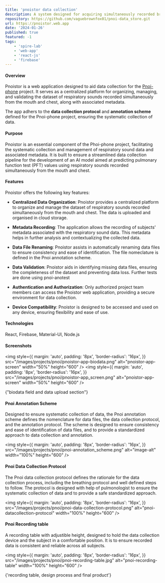 ```yaml
---
title: 'pnoistor data collection'
description: A system designed for acquiring simultaneously recorded breath data from asthematic and control subjects for pnoi corpus.
repository: https://github.com/vaguebrownfox01/pnoi-data_store.git
url: https://pnoistor.web.app
date: '2024-01-26'
published: true
featured: -1
tags:
    - 'spire-lab'
    - 'web-app'
    - 'react-js'
    - 'firebase'
---
```


#### Overview

Pnoistor is a web application designed to aid data collection for the <a href="/posts/projects/pnoi-phone/pnoi-phone">Pnoi-phone</a> project.
It serves as a centralized platform for organizing, managing, and validating the dataset of respiratory sounds recorded simultaneously from the mouth and chest,
along with associated metadata.

The app adhers to the **data collection protocol** and **annotation scheme** defined for the Pnoi-phone project, ensuring the systematic collection of data.

#### Purpose

Pnoistor is an essential component of the Phoi-phone project, facilitating the systematic collection and management of respiratory sound data and associated metadata.
It is built to ensure a streamlined data collection pipeline for the development of an AI model aimed at predicting pulmonary function test (PFT) values using
respiratory sounds recorded simultaneously from the mouth and chest.

#### Features

Pnoistor offers the following key features:

-   **Centralized Data Organization**: Pnoistor provides a centralized platform to organize and manage the dataset of respiratory sounds recorded simultaneously from the mouth and chest. The data is uploaded and organised in cloud storage.

-   **Metadata Recording**: The application allows the recording of subjects' metadata associated with the respiratory sound data. This metadata helps in further analysis and contextualizing the collected data.

-   **Data File Renaming**: Pnoistor assists in automatically renaming data files to ensure consistency and ease of identification. The file nomeclature is defined in the Pnoi annotation scheme.

-   **Data Validation**: Pnoistor aids in identifying missing data files, ensuring the completeness of the dataset and preventing data loss. Further tests are done using pnoi-anotest

-   **Authentication and Authorization**: Only authorized project team members can access the Pnoistor web application, providing a secure environment for data collection.

-   **Device Compatibility**: Pnoistor is designed to be accessed and used on any device, ensuring flexibility and ease of use.

#### Technologies

React, Firebase, Material-UI, Node.js

#### Screenshots

<div style={{display: "flex"}}>

<img
	style={{
		margin: 'auto',
		padding: '8px',
		'border-radius': '16px',
	}}
	src="/images/projects/pnoi/pnoistor-app-biodata.png"
	alt="pnoistor-app-screen"
	width="50%"
	height="600"
/>
<img
	style={{
		margin: 'auto',
		padding: '8px',
		'border-radius': '16px',
	}}
	src="/images/projects/pnoi/pnoistor-app_screen.png"
	alt="pnoistor-app-screen"
	width="50%"
	height="600"
/>


</div>
<p style={{ 'text-align': 'center', margin: 'auto' }} width="320">
{"biodata field and data upload section"}
</p>

#### Pnoi Annotation Scheme

Designed to ensure systematic collection of data, the Pnoi annotation scheme defines the nomenclature for data files, the data collection protocol, and the annotation protocol.
The scheme is designed to ensure consistency and ease of identification of data files, and to provide a standardized approach to data collection and annotation.

<img
	style={{
		margin: 'auto',
		padding: '8px',
		'border-radius': '16px',
	}}
	src="/images/projects/pnoi/pnoi-annotation_scheme.png"
	alt="image-alt"
	width="100%"
	height="600"
/>

#### Pnoi Data Collection Protocol

The Pnoi data collection protocol defines the rationale for the data collection process, including the breathing protocol and well defined steps to follow.
The protocol is designed with help of pulmonologist to ensure the systematic collection of data and to provide a safe standardized approach.

<img
	style={{
		margin: 'auto',
		padding: '8px',
		'border-radius': '16px',
	}}
	src="/images/projects/pnoi/pnoi-data-collection-protocol.png"
	alt="pnoi-datacollection-protocol"
	width="100%"
	height="600"
/>

#### Pnoi Recording table

A recording table with adjustible height, designed to hold the data collection device and the subject in a comfortable position.
It is to ensure recorded data is consistent and reliable across all subjects.

<img
	style={{
		margin: 'auto',
		padding: '8px',
		'border-radius': '16px',
	}}
	src="/images/projects/pnoi/pnoi-recording-table.jpg"
	alt="pnoi-recording-table"
	width="100%"
	height="600"
/>
<p style={{ 'text-align': 'center', margin: 'auto' }} width="320">
	{'recording table, design process and final product'}
</p>
